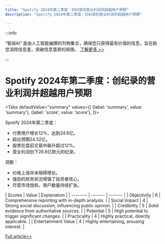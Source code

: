 ```yaml
---
title: "Spotify 2024年第二季度：创纪录的营业利润并超越用户预期"
description: "Spotify 2024年第二季度：创纪录的营业利润并超越用户预期"

---
```



:::info

“智闻AI“ 是由人工智能编撰的刊物集合，确保您只获得最有价值的信息，旨在助您消除信息差，突破信息茧房的局限。  [了解更多 >>](/)

:::

# Spotify 2024年第二季度：创纪录的营业利润并超越用户预期


<Tabs
	defaultValue="summary"
	values={[
	{label: 'summary', value: 'summary'},
	{label: 'score', value: 'score'},
]}>
<TabItem value="summary">


Spotify 2024年第二季度：
- 付费用户增长12%，达到24.6亿。
- 超出预期24.52亿。
- 股票在盘前交易中飙升超过12%。
- 营业利润创下26.6亿欧元的纪录。

洞察：
- 价格上涨并未阻碍增长。
- 强劲的财务状况增强了投资者信心。
- 尽管市场饱和，用户数量持续扩张。
</TabItem>
<TabItem value="score">
	| Scores     | Value   | Explanation |
	| -------- | ------- | ------- |
	| Objectivity  | 6    | Comprehensive reporting with in-depth analysis.    |
	| Social Impact | 4     | Strong social discussion, influencing public opinion.    |
	| Credibility    | 5    | Solid evidence from authoritative sources.    |
	| Potential    | 5    | High potential to trigger significant changes.    |
	| Practicality    | 4    | Highly practical, directly applicable.    |
	| Entertainment Value    | 4    | Highly entertaining, arousing interest.    |
</TabItem>
</Tabs>

[Full article>>](https://readhub.cn/topic/8bSMBFI4JAf)
